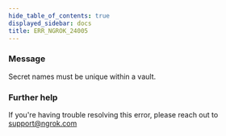 ```yaml
---
hide_table_of_contents: true
displayed_sidebar: docs
title: ERR_NGROK_24005
---
```




### Message

Secret names must be unique within a vault.

<ErrorDetails error="err_ngrok_24005" />

### Further help

If you're having trouble resolving this error, please reach out to [support@ngrok.com](mailto:support@ngrok.com?subject=Help%20with%20ERR_NGROK_24005)

